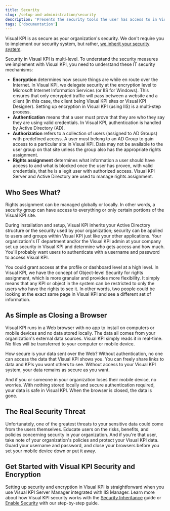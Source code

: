 ```yaml
---
title: Security
slug: /setup-and-administration/security
description: 'Presents the security tools the user has access to in Visual KPI.'
tags: ['documentation']
---
```


Visual KPI is as secure as your organization's security. We don't require you to implement our security system, but rather, [we inherit your security system](/setup-and-administration/security/security-inheritance).

Security in Visual KPI is multi-level. To understand the security measures we implement with Visual KPI, you need to understand these IT security mechanisms:

- **Encryption** determines how secure things are while en route over the Internet. In Visual KPI, we delegate security at the encryption level to Microsoft Internet Information Services (or IIS for Windows). This ensures that only encrypted traffic will pass between a website and a client (in this case, the client being Visual KPI sites or Visual KPI Designer). Setting up encryption in Visual KPI (using IIS) is a multi-step process.
- **Authentication** means that a user must prove that they are who they say they are using valid credentials. In Visual KPI, authentication is handled by Active Directory (AD).
- **Authorization** refers to a collection of users (assigned to AD Groups) with predefined access. A user must belong to an AD Group to gain access to a particular site in Visual KPI. Data may not be available to the user group on that site unless the group also has the appropriate rights assignment.
- **Rights assignment** determines what information a user should have access to and what is blocked once the user has proven, with valid credentials, that he is a legit user with authorized access. Visual KPI Server and Active Directory are used to manage rights assignment.

## Who Sees What?

Rights assignment can be managed globally or locally. In other words, a security group can have access to everything or only certain portions of the Visual KPI site.

During installation and setup, Visual KPI inherits your Active Directory structure or the security used by your organization; security can be applied to users and groups within Visual KPI just like your other applications. Your organization's IT department and/or the Visual KPI admin at your company set up security in Visual KPI and determine who gets access and how much. You'll probably want users to authenticate with a username and password to access Visual KPI.

You could grant access at the profile or dashboard level at a high level. In Visual KPI, we have the concept of Object-level Security for rights assignment, which is more granular and provides more flexibility. It simply means that any KPI or object in the system can be restricted to only the users who have the rights to see it. In other words, two people could be looking at the exact same page in Visual KPI and see a different set of information.

## As Simple as Closing a Browser

Visual KPI runs in a Web browser with no app to install on computers or mobile devices and no data stored locally. The data all comes from your organization's external data sources. Visual KPI simply reads it in real-time. No files will be transferred to your computer or mobile device.

How secure is your data sent over the Web? Without authentication, no one can access the data that Visual KPI shows you. You can freely share links to data and KPIs you want others to see. Without access to your Visual KPI system, your data remains as secure as you want.

And if you or someone in your organization loses their mobile device, no worries. With nothing stored locally and secure authentication required, your data is safe in Visual KPI. When the browser is closed, the data is gone.

## The Real Security Threat

Unfortunately, one of the greatest threats to your sensitive data could come from the users themselves. Educate users on the risks, benefits, and policies concerning security in your organization. And if you're that user, take note of your organization's policies and protect your Visual KPI data. Guard your username and password, and close your browsers before you set your mobile device down or put it away.

## Get Started with Visual KPI Security and Encryption

Setting up security and encryption in Visual KPI is straightforward when you use Visual KPI Server Manager integrated with IIS Manager. Learn more about how Visual KPI security works with the [Security Inheritance](/setup-and-administration/security/security-inheritance) guide or [Enable Security](/setup-and-administration/security/enable-security) with our step-by-step guide.